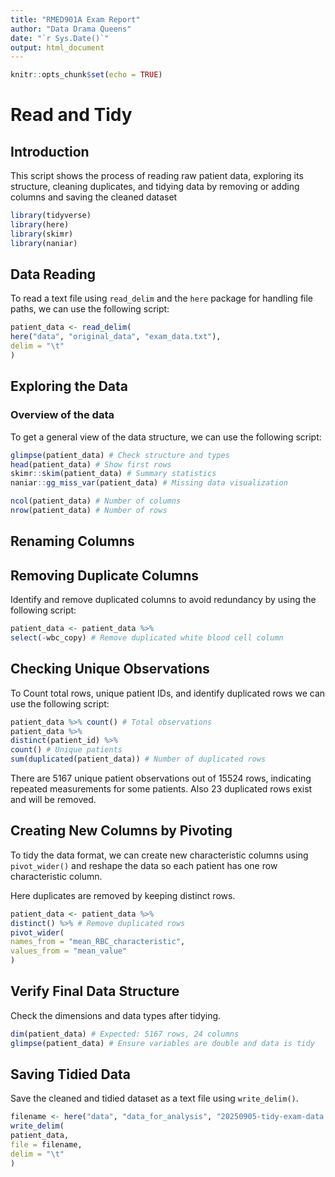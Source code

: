 ```yaml
---
title: "RMED901A Exam Report"
author: "Data Drama Queens"
date: "`r Sys.Date()`"
output: html_document
---
```


```r
knitr::opts_chunk$set(echo = TRUE)
```

# Read and Tidy

## Introduction

This script shows the process of reading raw patient data, exploring its structure, cleaning duplicates, and tidying data by removing or adding columns and saving the cleaned dataset

```r
library(tidyverse)
library(here)
library(skimr)
library(naniar)
```

## Data Reading

To read a text file using `read_delim` and the `here` package for handling file paths, we can use the following script:

```r
patient_data <- read_delim(
here("data", "original_data", "exam_data.txt"),
delim = "\t"
)
```

## Exploring the Data

### Overview of the data

To get a general view of the data structure, we can use the following script:

```r
glimpse(patient_data) # Check structure and types
head(patient_data) # Show first rows
skimr::skim(patient_data) # Summary statistics
naniar::gg_miss_var(patient_data) # Missing data visualization

ncol(patient_data) # Number of columns
nrow(patient_data) # Number of rows
```

## Renaming Columns

## Removing Duplicate Columns

Identify and remove duplicated columns to avoid redundancy by using the following script:

```r
patient_data <- patient_data %>%
select(-wbc_copy) # Remove duplicated white blood cell column
```

## Checking Unique Observations

To Count total rows, unique patient IDs, and identify duplicated rows we can use the following script:

```r
patient_data %>% count() # Total observations
patient_data %>%
distinct(patient_id) %>%
count() # Unique patients
sum(duplicated(patient_data)) # Number of duplicated rows
```

There are 5167 unique patient observations out of 15524 rows, indicating repeated measurements for some patients. Also 23 duplicated rows exist and will be removed.

## Creating New Columns by Pivoting

To tidy the data format, we can create new characteristic columns using `pivot_wider()` and reshape the data so each patient has one row characteristic column.

Here duplicates are removed by keeping distinct rows.

```r
patient_data <- patient_data %>%
distinct() %>% # Remove duplicated rows
pivot_wider(
names_from = "mean_RBC_characteristic",
values_from = "mean_value"
)
```

## Verify Final Data Structure

Check the dimensions and data types after tidying.

```r
dim(patient_data) # Expected: 5167 rows, 24 columns
glimpse(patient_data) # Ensure variables are double and data is tidy

```

## Saving Tidied Data

Save the cleaned and tidied dataset as a text file using `write_delim()`.

```r
filename <- here("data", "data_for_analysis", "20250905-tidy-exam-data.txt")
write_delim(
patient_data,
file = filename,
delim = "\t"
)
```
